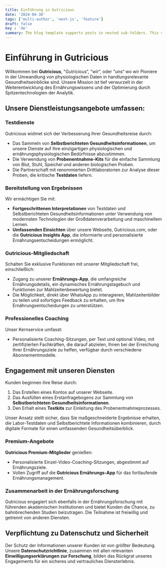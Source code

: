 ```yaml
---
title: Einführung in Gutricious
date: '2024-04-30'
tags: ['multi-author', 'next-js', 'feature']
draft: false
key : 'de'
summary: The blog template supports posts in nested sub-folders. This can be used to group posts of similar content e.g. a multi-part course.
---
```


# Einführung in Gutricious 

Willkommen bei **Gutricious**, "Gutricious“, "wir“, oder "uns“ wo wir Pioniere in der Umwandlung von physiologischen Daten in handlungsrelevante Gesundheitseinblicke sind. Unsere Mission ist tief verwurzelt in der Weiterentwicklung des Ernährungswissens und der Optimierung durch Spitzentechnologien der Analytik.

## Unsere Dienstleistungsangebote umfassen:

### Testdienste
Gutricious widmet sich der Verbesserung Ihrer Gesundheitsreise durch:

- Das Sammeln von **Selbstberichteten Gesundheitsinformationen**, um unsere Dienste auf Ihre einzigartigen physiologischen und ernährungsphysiologischen Bedürfnisse abzustimmen.
- Die Verwendung von **Probenentnahme-Kits** für die einfache Sammlung von Blut, Stuhl, Speichel und anderen biologischen Proben.
- Die Partnerschaft mit renommierten Drittlaboratorien zur Analyse dieser Proben, die kritische **Testdaten** liefern.

### Bereitstellung von Ergebnissen
Wir ermächtigen Sie mit:

- **Fortgeschrittenen Interpretationen** von Testdaten und Selbstberichteten Gesundheitsinformationen unter Verwendung von modernsten Technologien der Großdatenverarbeitung und maschinellem Lernen.
- **Umfassenden Einsichten** über unsere Webseite, Gutricious.com, oder die **Gutricious Insights App**, die informierte und personalisierte Ernährungsentscheidungen ermöglicht.

### Gutricious-Mitgliedschaft
Schalten Sie exklusive Funktionen mit unserer Mitgliedschaft frei, einschließlich:

- Zugang zu unserer **Ernährungs-App**, die umfangreiche Ernährungsdetails, ein dynamisches Ernährungstagebuch und Funktionen zur Mahlzeitenbewertung bietet.
- Die Möglichkeit, direkt über WhatsApp zu interagieren, Mahlzeitenbilder zu teilen und sofortiges Feedback zu erhalten, um Ihre Ernährungsentscheidungen zu unterstützen.

### Professionelles Coaching
Unser Kernservice umfasst:

- Personalisierte Coaching-Sitzungen, per Text und optional Video, mit zertifizierten Fachkräften, die darauf abzielen, Ihnen bei der Erreichung Ihrer Ernährungsziele zu helfen, verfügbar durch verschiedene Abonnementmodelle.

## Engagement mit unseren Diensten

Kunden beginnen ihre Reise durch:

1. Das Erstellen eines Kontos auf unserer Webseite.
2. Das Ausfüllen eines Erstanfragebogens zur Sammlung von **Selbstberichteten Gesundheitsinformationen**.
3. Den Erhalt eines **Testkits** zur Einleitung des Probenentnahmeprozesses.

Unser Ansatz stellt sicher, dass Sie maßgeschneiderte Ergebnisse erhalten, die Labor-Testdaten und Selbstberichtete Informationen kombinieren, durch digitale Formate für einen umfassenden Gesundheitsüberblick.

### Premium-Angebote

**Gutricious Premium-Mitglieder** genießen:

- Personalisierte Einzel-Video-Coaching-Sitzungen, abgestimmt auf Ernährungsziele.
- Vollen Zugriff auf die **Gutricious Ernährungs-App** für das fortlaufende Ernährungsmanagement.

### Zusammenarbeit in der Ernährungsforschung

Gutricious engagiert sich ebenfalls in der Ernährungsforschung mit führenden akademischen Institutionen und bietet Kunden die Chance, zu bahnbrechenden Studien beizutragen. Die Teilnahme ist freiwillig und getrennt von anderen Diensten.

## Verpflichtung zu Datenschutz und Sicherheit

Der Schutz der Informationen unserer Kunden ist von größter Bedeutung. Unsere **Datenschutzrichtlinie**, zusammen mit allen relevanten **Einwilligungserklärungen zur Forschung**, bilden das Rückgrat unseres Engagements für ein sicheres und vertrauliches Diensterlebnis.